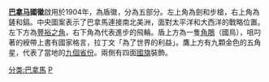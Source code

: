 {{Infobox coat of arms
|name             = 巴拿马共和国国徽
|image            = Coat of Arms of Panama.svg
|image_width      = 250
|middle           = Coat of arms of the Federal State of Panama.svg
|middle_width     = 200
|middle_caption   = [[大哥伦比亚共和国|大哥伦比亚共和国]]巴拿马联邦州
|lesser           = Coat of arms of the Sovereign State of Panama.svg
|lesser_width     = 200
|lesser_caption   = [[大哥伦比亚共和国|大哥伦比亚共和国]]巴拿马地峡领域
|armiger          = [[巴拿马共和国|巴拿马共和国]]
|year_adopted     = 1904年6月4日
|crest            = 
|torse            = 
|shield           = 
|supporters       = 
|compartment      = 
|motto            = 
|orders           = 
|other_elements   = 
|earlier_versions = 
|use              = 
}}

'''[[巴拿马|巴拿马]]國徽'''啟用於1904年，為盾徽，分為五部分。左上角為劍和步槍，右上角為鏟和鎬。中央圖案表示了巴拿馬連接南北美洲，面對太平洋和大西洋的戰略位置。左下方為[[豐裕之角|豐裕之角]]，右下角為代表進步的飛輪。盾上方為一隻[[角鵰|角鵰]]（國鳥），咀叼著的綬帶上書有國家格言，拉丁文「為了世界的利益」。鷹上方有九顆金色的五角星，代表了當地的[[巴拿馬行政區劃|九個省份]]。兩側有四面[[巴拿馬國旗|國旗]]裝飾。

{{美洲题目|国徽}}

[[分类:巴拿馬|分类:巴拿馬]]
[[分类:國徽|P]]